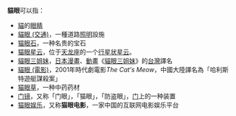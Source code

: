 '''貓眼'''可以指：
*[[貓|貓]]的[[貓#生理與解剖|眼睛]]
*[[貓眼_(交通)|貓眼 (交通)]]，一種道路[[照明|照明]]設施
*[[猫眼石|猫眼石]]，一种名贵的宝石
*[[猫眼星云|猫眼星云]]，位于[[天龙座|天龙座]]的一个[[行星状星云|行星状星云]]。
*[[貓眼三姐妹|貓眼三姐妹]]，[[日本|日本]][[漫畫|漫畫]]、[[動畫|動畫]]《[[貓眼三姐妹|貓眼三姐妹]]》的[[台灣|台灣]]譯名
*[[貓眼_(電影)|貓眼 (電影)]]，2001年時代劇電影''The Cat's Meow''，中國大陸譯名為「哈利斯特遊艇謀殺案」
*[[猫眼草|猫眼草]]，一种中药药材
*[[门镜|门镜]]，又称「门眼」，「猫眼」，「防盗眼」，[[门|门]]上的一种装置
*[[猫眼娱乐|猫眼娱乐]]，又称'''猫眼电影'''，一家中国的互联网电影娱乐平台

{{消歧義|cat=二字消歧義|M}}